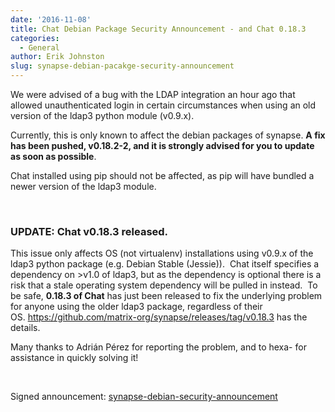 ```yaml
---
date: '2016-11-08'
title: Chat Debian Package Security Announcement - and Chat 0.18.3
categories:
  - General
author: Erik Johnston
slug: synapse-debian-pacakge-security-announcement
---
```


We were advised of a bug with the LDAP integration an hour ago that allowed unauthenticated login in certain circumstances when using an old version of the ldap3 python module (v0.9.x).

Currently, this is only known to affect the debian packages of synapse. <strong>A fix has been pushed, v0.18.2-2, and it is strongly advised for you to update as soon as possible</strong>.

Chat installed using pip should not be affected, as pip will have bundled a newer version of the ldap3 module.

&nbsp;
<h3><strong>UPDATE</strong>: Chat v0.18.3 released.</h3>
This issue only affects OS (not virtualenv) installations using v0.9.x of the ldap3 python package (e.g. Debian Stable (Jessie)).  Chat itself specifies a dependency on &gt;v1.0 of ldap3, but as the dependency is optional there is a risk that a stale operating system dependency will be pulled in instead.  To be safe, <strong>0.18.3 of Chat</strong> has just been released to fix the underlying problem for anyone using the older ldap3 package, regardless of their OS. <a href="https://github.com/matrix-org/synapse/releases/tag/v0.18.3">https://github.com/matrix-org/synapse/releases/tag/v0.18.3</a> has the details.

Many thanks to Adrián Pérez for reporting the problem, and to hexa- for assistance in quickly solving it!

&nbsp;

Signed announcement: <a href="/blog/wp-content/uploads/2016/11/synapse-debian-security-announcement-1.asc">synapse-debian-security-announcement</a>